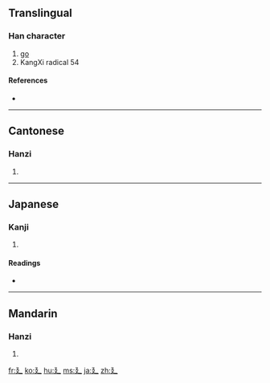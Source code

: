 {{also|ㄋ|乃}}
==Translingual==

===Han character===
{{Han char|rn=54|rad=廴|as=00|sn=3|four=|canj=弓弓大 (NNK)}}

# [[go]]
# KangXi radical 54

====References====
* {{Han ref|kx=0352.280|dkj=09566|dj=0666.150|hdz=10403.070|uh=5EF4|ud=24308}}

----

==Cantonese==

===Hanzi===
{{yue-hanzi|jyut=|y=yan2}}

# {{defn|Cantonese}}

----

==Japanese==

===Kanji===
{{ja-kanji|grade=|rs=廴00}}

# {{defn|Japanese}}

====Readings====
* {{ja-readings|on=[[いん]] (in)|kun=[[のばす]] (nobasu)}}

----

==Mandarin==

===Hanzi===
{{cmn-hanzi|pin=[[yǐn]] ([[yin3]])|wg=yin<sup>3</sup>}}

# {{defn|Mandarin}}

[[fr:廴]]
[[ko:廴]]
[[hu:廴]]
[[ms:廴]]
[[ja:廴]]
[[zh:廴]]